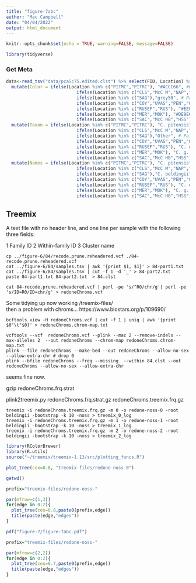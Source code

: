 ```yaml
---
title: "figure-7abc"
author: "Mac Campbell"
date: "04/04/2022"
output: html_document
---
```


```r
knitr::opts_chunk$set(echo = TRUE, warning=FALSE, message=FALSE)
```

```r
library(tidyverse)
```

### Get Meta

```r
data<-read_tsv("data/pcaSc75.edited.clst") %>% select(FID, Location) %>%
  mutate(Color = ifelse(Location %in% c("PITMC","PITRC"), "#ACCC66", #Pit
                           ifelse(Location %in% c("CLS","McC M","NAP","PUT BC","PUT RR","SUS","WAD"), "grey50",   #Prickly
                           ifelse(Location %in% c("SAG"),"grey50", # Paiute
                           ifelse(Location %in% c("COY","UVAS","PEN","GUAD"),"#E8BEFF", # C o o
                           ifelse(Location %in% c("RUSEF","RUS"), "#EEF1A0", # C o p
                           ifelse(Location %in% c("MER","MOK"), "#DE9E66", # C g g
                           ifelse(Location %in% c("SAC","McC HB","HSS"), "#439AB0", "grey50")))))))) %>%
  mutate(Taxon = ifelse(Location %in% c("PITMC","PITRC"), "C. pitensis", #Pit
                           ifelse(Location %in% c("CLS","McC M","NAP","PUT BC","PUT RR","SUS","WAD"), "Other",   #Prickly
                           ifelse(Location %in% c("SAG"),"Other", # Paiute
                           ifelse(Location %in% c("COY","UVAS","PEN","GUAD"),"C. o. ohlone", # C o o
                           ifelse(Location %in% c("RUSEF","RUS"), "C. o. pomo", # C o p
                           ifelse(Location %in% c("MER","MOK"), "C. g. gulosus", # C g g
                           ifelse(Location %in% c("SAC","McC HB","HSS"), "C. g. wintu", "Other")))))))) %>%
  mutate(Names = ifelse(Location %in% c("PITMC","PITRC"), "C. pitensis", #Pit
                           ifelse(Location %in% c("CLS","McC M","NAP","PUT BC","PUT RR","SUS","WAD"), "C. asper",   #Prickly
                           ifelse(Location %in% c("SAG"),"C. beldingii", # Paiute
                           ifelse(Location %in% c("COY","UVAS","PEN","GUAD"),"C. o. ohlone", # C o o
                           ifelse(Location %in% c("RUSEF","RUS"), "C. o. pomo", # C o p
                           ifelse(Location %in% c("MER","MOK"), "C. g. gulosus", # C g g
                           ifelse(Location %in% c("SAC","McC HB","HSS"), "C. g. wintu", "Other"))))))))
```


## Treemix

A text file with no header line, and one line per sample with the following three fields:

1 Family ID 2 Within-family ID 3 Cluster name

`cp ../figure-6/84/recode.prune.reheadered.vcf ./84-recode.prune.reheadered.vcf`      
`cat ../figure-6/84/samples.tsv | awk '{print $1, $1}' > 84-part1.txt`      
`cat ../figure-6/84/samples.tsv | cut -f 1 -d '_' > 84-part2.txt`     
`paste 84-part1.txt 84-part2.txt  > 84.clst`      

`cat 84-recode.prune.reheadered.vcf | perl -pe 's/^R0/chr/g'| perl -pe 's/ID=R0/ID=chr/g' > redoneChroms.vcf`      
    
Some tidying up now working /treemix-files/      
then a problem with chroms... https://www.biostars.org/p/109690/     

`bcftools view -H redoneChroms.vcf | cut -f 1 | uniq | awk '{print $0"\t"$0}' > redoneChroms.chrom-map.txt`      

`vcftools --vcf  redoneChroms.vcf --plink --mac 2 --remove-indels --max-alleles 2  --out redoneChroms --chrom-map redoneChroms.chrom-map.txt`     
`plink --file redoneChroms --make-bed --out redoneChroms --allow-no-sex --allow-extra-chr # drop 0`     
`plink --bfile redoneChroms --freq --missing  --within 84.clst --out redoneChroms --allow-no-sex --allow-extra-chr`      
 
seems fine now.      

gzip redoneChroms.frq.strat       

plink2treemix.py redoneChroms.frq.strat.gz redoneChroms.treemix.frq.gz      


`treemix -i redoneChroms.treemix.frq.gz -m 0 -o redone-noss-0 -root beldingii -bootstrap -k 10 -noss > treemix_0_log`   
`treemix -i redoneChroms.treemix.frq.gz -m 1 -o redone-noss-1 -root beldingii -bootstrap -k 10 -noss > treemix_1_log`    
`treemix -i redoneChroms.treemix.frq.gz -m 2 -o redone-noss-2 -root beldingii -bootstrap -k 10 -noss > treemix_2_log`      


```r
library(RColorBrewer)
library(R.utils)
source("~/treemix/treemix-1.13/src/plotting_funcs.R")

```


```r
plot_tree(cex=0.8, "treemix-files/redone-noss-0")
```

```r
getwd()

prefix="treemix-files/redone-noss-"

par(mfrow=c(1,3))
for(edge in 0:2){
  plot_tree(cex=0.8,paste0(prefix,edge))
  title(paste(edge,"edges"))
}
```



```r
pdf("figure-7/figure-7abc.pdf")

prefix="treemix-files/redone-noss-"

par(mfrow=c(2,2))
for(edge in 0:2){
  plot_tree(cex=0.7,paste0(prefix,edge))
  title(paste(edge,"edges"))
}
```
